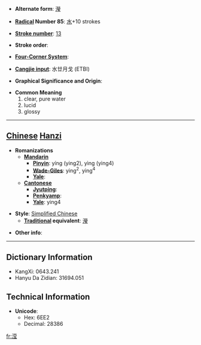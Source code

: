 * '''Alternate form''': [[瀅]]

* '''[[Wiktionary:Chinese radical index| Radical]] Number 85''': [[Wiktionary:Chinese radical index 水|水]]+10 strokes

* '''[[Wiktionary:Chinese total strokes index|Stroke number]]''': [[Wiktionary:Chinese total strokes index 13|13]]

* '''Stroke order''': 

* '''[[Wiktionary:Chinese four corner index|Four-Corner System]]''': 

* '''[[Wiktionary:Chinese Cangjie index|Cangjie input]]''': 水廿月戈 (ETBI)

* '''Graphical Significance and Origin''': 

* '''Common Meaning'''
*#clear, pure water
*# lucid
*# glossy


----

== [[Chinese]] [[Hanzi]] ==

* '''Romanizations'''
** '''[[Mandarin]]'''
*** '''[[Pinyin]]''': yíng (ying2), yìng (ying4)
*** '''[[Wade-Giles]]''': ying<sup>2</sup>, ying<sup>4</sup>
*** '''[[Yale]]''': 
** '''[[Cantonese]]'''
*** '''[[Jyutping]]''':
*** '''[[Penkyamp]]''': 
*** '''[[Yale]]''': ying4

* '''Style''': [[Simplified Chinese]] 
** '''[[Traditional Chinese|Traditional]] equivalent''': [[瀅]]

* '''Other info''': 

----

== Dictionary Information ==

* KangXi: 0643.241
* Hanyu Da Zidian: 31694.051

== Technical Information ==

* '''Unicode''':
** Hex: 6EE2
** Decimal: 28386

[[fr:滢]]